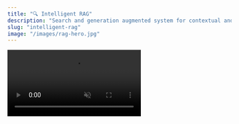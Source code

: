 ```yaml
---
title: "🔍 Intelligent RAG"
description: "Search and generation augmented system for contextual and precise responses"
slug: "intelligent-rag"
image: "/images/rag-hero.jpg"
---
```


<Frame caption="Your AI powered by your own documents">
  <video
    controls
    autoPlay
    muted
    loop
    playsInline
    className="w-full aspect-video rounded-xl"
    src="https://pub-527a5896fbca4bc49bfa3f31bec50ab5.r2.dev/demo_rag_4k.mp4"
  />
</Frame>

# AI Augmented by your documents

Imagine an assistant capable of responding **precisely to all your questions**, based directly on your own documents: manuals, procedures, guides, internal reports...

Our **Retrieval and Augmented Generation** technology combines intelligent analysis of your content with the power of a generative AI response engine:  
- It **reads and understands your documents** to identify the most relevant information.  
- It **generates clear and personalized responses**, adapted to your business and your needs.  

No more generic or approximate responses: your teams and your customers obtain **reliable and relevant information, instantly**.  

Whether for chatbots, virtual assistants, or document analysis tools, this solution transforms your data into an **intelligent knowledge engine** at your service.

## RAG process step by step

<Steps>
  <Step title="1. Document ingestion">
    Collect and centralize all your documents: PDF, Word, Excel, emails, code source.
    <Check>Prepare documents with metadata: author, date, category.</Check>
  </Step>

  <Step title="2. Vectorization and indexing">
    Transform text into vector embeddings using OpenAI or other models.
    <Check>Create a vector index for fast similarity search.</Check>
  </Step>

  <Step title="3. Contextual search">
    When a question is asked, the engine searches the most relevant documents via similarity measures.
    <Check>Return only the most relevant passages for the context.</Check>
  </Step>

  <Step title="4. Augmented generation">
    Use the retrieved passages as context to generate a precise AI response.
    <Check>Reduce generic or incorrect responses through contextualization.</Check>
  </Step>

  <Step title="5. Feedback and continuous learning">
    Responses can be annotated or validated to improve the model and index.
    <Check>Automatic index update and scoring adjustment.</Check>
  </Step>
</Steps>

<Frame>
  <img src="images/rag_chart.png" alt="Descriptive alt text" />
</Frame>

## Key advantages

<CardGroup cols={2}>
  <Card title="Guaranteed precision" icon="target">
    Responses based exclusively on your real and verified data.
  </Card>
  <Card title="Maximum security" icon="shield">
    All your data remains on your servers, never externalized.
  </Card>
  <Card title="Automatic updates" icon="sync">
    Seamless integration of new documents without interruption.
  </Card>
  <Card title="Optimized performance" icon="zap">
    Instant search even in large volumes of data.
  </Card>
</CardGroup>

## Technologies used

<Tabs>
  <Tab title="Vector base">
    - **Pinecone/Chroma**: High-performance vector storage and search
    - **OpenAI Embeddings**: Advanced semantic vectorization
    - **Automatic indexing**: Real-time document updates
  </Tab>

  <Tab title="AI models">
    - **Llama Index**: Document search framework
    - **GPT-4/Llama 3**: Contextual response generation
    - **Fine-tuning**: Adaptation to your business vocabulary
  </Tab>

  <Tab title="APIs & Integration">
    - **RESTful APIs**: Seamless integration
    - **Python/Node.js SDKs**: Easy development
    - **Webhooks**: Real-time notifications
  </Tab>
</Tabs>

## Concrete examples

<AccordionGroup>
<Accordion title="International order validation">
  **User question:** "What is the procedure for validating international orders?"  

  **Analyzed documents:** quality manual, customs procedures, international regulations  

  **Generated response:**  
  "According to the Q-PROC-INT-001 procedure, international order validation involves:  
  1. Verification of customs compliance (DOUAN-2024 document)  
  2. Applicable incoterms validation  
  3. Required export license control  

  Estimated duration: 2-3 working days."
</Accordion>

<Accordion title="Internal recruitment procedure">
  **User question:** "How does the internal recruitment process work?"  

  **Analyzed documents:** HR guide, internal policies, evaluation forms  

  **Generated response:**  
  "The internal recruitment process includes:  
  1. Submission of application via internal portal  
  2. Interview with department manager  
  3. HR department validation and job profile update  

  Estimated duration: 1-2 weeks."
</Accordion>

<Accordion title="Access to financial information">
  **User question:** "How to obtain a quarterly financial report?"  

  **Analyzed documents:** accounting procedures, ERP guides, confidentiality policies  

  **Generated response:**  
  "To obtain a quarterly financial report:  
  1. Log in to the ERP portal with your credentials  
  2. Select the period and report type  
  3. Export the document in PDF or Excel format  

  Average delay: immediate after generation."
</Accordion>

<Accordion title="Internal technical support">
  **User question:** "How to resolve a network printer failure?"  

  **Analyzed documents:** IT guide, maintenance procedures, previous tickets  

  **Generated response:**  
  "Steps to resolve a network printer failure:  
  1. Check network connection and power  
  2. Restart the print server  
  3. Consult error logs and apply documented fixes  

  Estimated resolution: 30-60 minutes depending on complexity."
</Accordion>
</AccordionGroup>

## For optimal performance, the RAG requires a structured and well-organized document base. We accompany the implementation of your document index.

<Tip>
Maximize efficiency by enriching your documents with metadata: author, date, category, keywords.
</Tip>